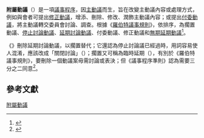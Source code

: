 '''附屬動議'''（{{lang|en|subsidiary motion}}）是一項[[議事程序|議事程序]]，因[[主動議|主動議]]而生，旨在改變主動議內容或處理方式，例如與會者可提出[[修正_(動議)|修正動議]]，增添、刪除、修改、潤飾主動議內容；或提出[[付委_(動議)|付委動議]]，將主動議轉交委員會討論、調查。根據《[[羅伯特議事規則|羅伯特議事規則]]》，依{{Link-en|位階 (議事學)|Floor (legislative)|位階}}排序，為擱置動議、[[停止討論|停止討論動議]]、[[延期討論動議|延期討論動議]]、付委動議、修正動議和[[延期討論動議|無期延期動議]]<ref name="RONR">{{Cite book|author=Henry M. Robert|coauthor=Daniel H. Honemann; Thomas J. Balch; William J. Evans; Sarah Corbin Robert|title=''Robert's Rules of Order: Newly Revised''|publisher=Da Capo Press|edition=10|language=en|isbn=073820384X|pages=60-61|date=2010年11月}}</ref>。

《{{Link-en|議事程序準則|The Standard Code of Parliamentary Procedure}}》刪除延期討論動議，以擱置替代；它還認為停止討論議已經過時，用詞容易使人混淆，應該改成「關閉討論」（{{lang|en|Close Debate}}）；擱置又可稱為臨時延期（{{lang|en|Postpone Temporarily}}），有別於《羅伯特議事規則》，要刪除一個動議案毋需討論或表決；但《議事程序準則》認為需要三分之二同意<ref>{{Cite book|author=Alice Sturgis |title=''The Standard Code of Parliamentary Procedure''|url=https://archive.org/details/standardcodeofpa0000stur |publisher=McGraw-Hill|edition=4|isbn=0071365133|pages=[https://archive.org/details/standardcodeofpa0000stur/page/234 234]-235|language=en|date=2000年12月}}</ref>。

== 參考文獻 ==
{{reflist}}

{{Parliamentary Procedure}}
[[Category:附屬動議|]]